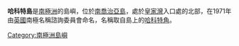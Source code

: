 '''哈科特島'''是[[南極洲|南極洲]]的島嶼，位於[[南喬治亞島|南喬治亞島]]，處於[[皇家灣|皇家灣]]入口處的北部，在1971年由[[英國|英國]]南極名稱諮詢委員會命名，名稱取自島上的[[哈科特角|哈科特角]]。

{{coord|54|29|S|35|58|W|source:GNIS|display=title}}

{{Antarctica-geo-stub}}
[[Category:南極洲島嶼|Category:南極洲島嶼]]